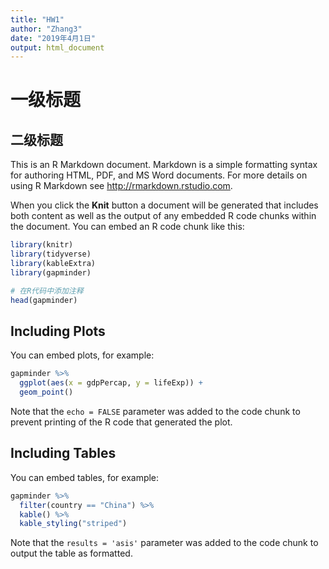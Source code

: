 ```yaml
---
title: "HW1"
author: "Zhang3"
date: "2019年4月1日"
output: html_document
---
```


# 一级标题

## 二级标题

This is an R Markdown document. Markdown is a simple formatting syntax for authoring HTML, PDF, and MS Word documents. For more details on using R Markdown see <http://rmarkdown.rstudio.com>.

When you click the **Knit** button a document will be generated that includes both content as well as the output of any embedded R code chunks within the document. You can embed an R code chunk like this:

```r
library(knitr)
library(tidyverse)
library(kableExtra)
library(gapminder)

# 在R代码中添加注释
head(gapminder)
```

## Including Plots

You can embed plots, for example:

```r
gapminder %>%
  ggplot(aes(x = gdpPercap, y = lifeExp)) + 
  geom_point()
```

Note that the `echo = FALSE` parameter was added to the code chunk to prevent printing of the R code that generated the plot.

## Including Tables

You can embed tables, for example:

```r
gapminder %>%
  filter(country == "China") %>% 
  kable() %>% 
  kable_styling("striped")
```

Note that the `results = 'asis'` parameter was added to the code chunk to output the table as formatted.